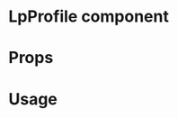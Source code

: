 
<Meta title="MDX|LpProfile" component={LpProfile} />

# LpProfile component

<Description of={LpProfile} />

# Props

<Props of={LpProfile} />

# Usage

<Preview withSource>
  <Story name="basic sample">
    <LpProfile document={object("document", lpProfile)} handleObfuscation={action("handleObfuscation")} />
  </Story>
  <Story name="example with warning">
    <LpProfile
      document={object("document", lpProfile)}
      rawDocument={{ signature: { targetHash: "abc" } }}
      handleObfuscation={action("handleObfuscation")}
    />
  </Story>
</Preview>
